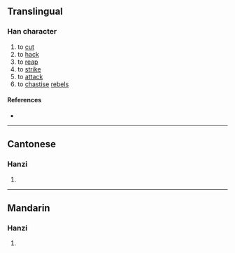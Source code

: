 {{character info/new}}
==Translingual==

===Han character===
{{Han char|rn=18|rad=刀|as=13|sn=15|four=|canj=YMLN|ids=⿰亶刂}}

# to [[cut]]
# to [[hack]]
# to [[reap]]
# to [[strike]]
# to [[attack]]
# to [[chastise]] [[rebel]]s

====References====
* {{Han ref|kx=0144.360|hdz=10359.050|uh=350A|ud=13578}}

----

==Cantonese==

===Hanzi===
{{yue-hanzi|jyut=[[tan2]]|y=tan2}}

# {{defn|lang=yue|sort=刀13}}

----

==Mandarin==

===Hanzi===
{{cmn-hanzi|pin=[[zhǎn]] ([[zhan3]]), [[dǎn]] ([[dan3]])|wg=chan<sup>3</sup>, tan<sup>3</sup>}}

# {{defn|lang=cmn|sort=刀13}}